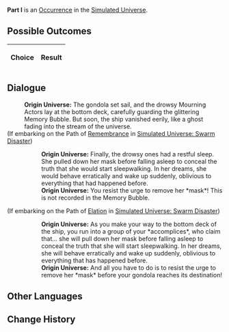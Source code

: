 {{Simulated Universe Event Infobox
|title         = Part I
|image         = 5.png
|type          =
|domains_su    = 
|domains_ext   = 
|domains_swarm = 
|domains_gng   = 
|requirements  =
|prev          = 
|next          = 
|indexRewards  =
|characters    = 
}}
'''Part I''' is an [[Simulated Universe/Occurrence|Occurrence]] in the [[Simulated Universe]].

==Possible Outcomes==
{| class="article-table"
!Choice
!Result

|}

<!--
==Gameplay Notes==

-->
==Dialogue==
{{Dialogue Start}}
:'''Origin Universe:''' The gondola set sail, and the drowsy Mourning Actors lay at the bottom deck, carefully guarding the glittering Memory Bubble. But soon, the ship vanished eerily, like a ghost fading into the stream of the universe.
;(If embarking on the Path of [[Simulated Universe/Paths#Remembrance|Remembrance]] in [[Simulated Universe: Swarm Disaster]])
:{{SU Special Dialogue|Remembrance|Touch those Memory Bubbles.|You want to obtain more *memories*.}}
::'''Origin Universe:''' Finally, the drowsy ones had a restful sleep. She pulled down her mask before falling asleep to conceal the truth that she would start sleepwalking. In her dreams, she would behave erratically and wake up suddenly, oblivious to everything that had happened before.
::'''Origin Universe:''' You resist the urge to remove her *mask*! This is not recorded in the Memory Bubble.
;(If embarking on the Path of [[Simulated Universe/Paths#Elation|Elation]] in [[Simulated Universe: Swarm Disaster]])
:{{SU Special Dialogue|Elation|Hide under the boat together.|The Mourning Actor sees you... and invites you to join her.}}
::'''Origin Universe:''' As you make your way to the bottom deck of the ship, you run into a group of your *accomplices*, who claim that... she will pull down her mask before falling asleep to conceal the truth that she will start sleepwalking. In her dreams, she will behave erratically and wake up suddenly, oblivious to everything that has happened before.
::'''Origin Universe:''' And all you have to do is to resist the urge to remove her *mask* before your gondola reaches its destination!
{{Dialogue End}}

==Other Languages==
{{Other Languages
|en   = Part I
|zhs  = 其一
|zht  = 其一
|ja   = その1
|ko   = I
|es   = Parte I
|fr   = Partie&nbsp;I
|ru   = I
|th   = ตอน 1
|vi   = Phần 1
|de   = Teil 1
|id   = Bagian I
|pt   = Parte I
}}

==Change History==
{{Change History|<!--unknown-->}}
